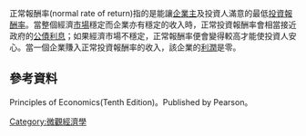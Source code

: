 正常報酬率(normal rate of return)指的是能讓[[企業主|企業主]]及投資人滿意的最低[[投資報酬率|投資報酬率]]。當整個經濟[[市場|市場]]穩定而企業亦有穩定的收入時，正常投資報酬率會相當接近政府的[[公債|公債]][[利息|利息]]；如果經濟市場不穩定，正常報酬率便會變得較高才能使投資人安心。當一個企業賺入正常投資報酬率的收入，該企業的[[利潤|利潤]]是零。

==參考資料==
Principles of Economics(Tenth Edition)。Published by Pearson。
[[Category:微觀經濟學|Category:微觀經濟學]]